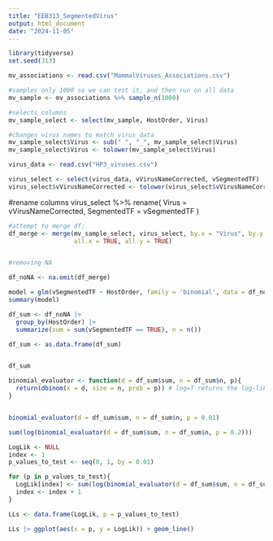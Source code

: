 ```yaml
---
title: "EEB313_SegmentedVirus"
output: html_document
date: "2024-11-05"
---
```


```r
library(tidyverse)
set.seed(313)
```

```r
mv_associations <- read.csv("MammalViruses_Associations.csv")

#samples only 1000 so we can test it, and then run on all data
mv_sample <- mv_associations %>% sample_n(1000)

#selects columns
mv_sample_select <- select(mv_sample, HostOrder, Virus)

#changes virus names to match virus data
mv_sample_select$Virus <- sub(" ", "_", mv_sample_select$Virus)
mv_sample_select$Virus <- tolower(mv_sample_select$Virus)


```

```r
virus_data <- read.csv("HP3_viruses.csv")

virus_select <- select(virus_data, vVirusNameCorrected, vSegmentedTF)
virus_select$vVirusNameCorrected <- tolower(virus_select$vVirusNameCorrected)
```

#rename columns
virus_select %>% 
  rename(
    Virus = vVirusNameCorrected,
    SegmentedTF = vSegmentedTF
    )

```r
#attempt to merge df:
df_merge <- merge(mv_sample_select, virus_select, by.x = "Virus", by.y = 'vVirusNameCorrected', 
                  all.x = TRUE, all.y = TRUE) 


#removing NA

df_noNA <- na.omit(df_merge)

```


```r
model = glm(vSegmentedTF ~ HostOrder, family = 'binomial', data = df_noNA)
summary(model)
```
```r
df_sum <- df_noNA |> 
  group_by(HostOrder) |>
  summarize(sum = sum(vSegmentedTF == TRUE), n = n()) 

df_sum <- as.data.frame(df_sum)


df_sum
```

```r
binomial_evaluator <- function(d = df_sum$sum, n = df_sum$n, p){
  return(dbinom(x = d, size = n, prob = p)) # log=T returns the log-likelihood of the observation
}


binomial_evaluator(d = df_sum$sum, n = df_sum$n, p = 0.01)

sum(log(binomial_evaluator(d = df_sum$sum, n = df_sum$n, p = 0.2)))
```

```r
LogLik <- NULL
index <- 1
p_values_to_test <- seq(0, 1, by = 0.01)

for (p in p_values_to_test){
  LogLik[index] <- sum(log(binomial_evaluator(d = df_sum$sum, n = df_sum$n, p = p)))
  index <- index + 1
}

LLs <- data.frame(LogLik, p = p_values_to_test)

LLs |> ggplot(aes(x = p, y = LogLik)) + geom_line()
```
